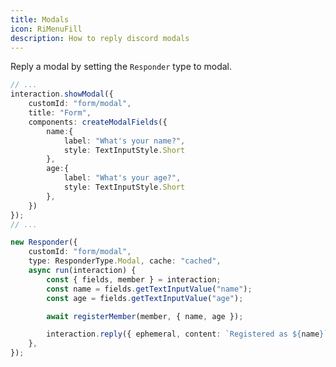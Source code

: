 ```yaml
---
title: Modals
icon: RiMenuFill
description: How to reply discord modals
---
```


Reply a modal by setting the `Responder` type to modal.

```ts title="command.ts"
// ...
interaction.showModal({
    customId: "form/modal",
    title: "Form",
    components: createModalFields({
        name:{
            label: "What's your name?",
            style: TextInputStyle.Short
        },
        age:{
            label: "What's your age?",
            style: TextInputStyle.Short
        },
    })
});
// ...
```

```ts title="responder.ts"
new Responder({
    customId: "form/modal",
    type: ResponderType.Modal, cache: "cached",
    async run(interaction) {
        const { fields, member } = interaction;
        const name = fields.getTextInputValue("name");
        const age = fields.getTextInputValue("age");

        await registerMember(member, { name, age });

        interaction.reply({ ephemeral, content: `Registered as ${name}` });
    },
});
```